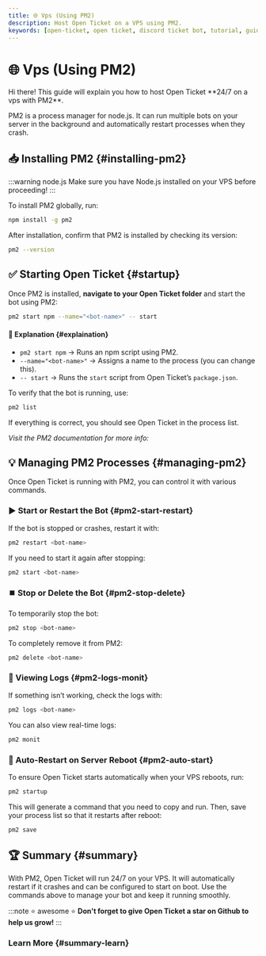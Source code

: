 ```yaml
---
title: 🌐 Vps (Using PM2)
description: Host Open Ticket on a VPS using PM2.
keywords: [open-ticket, open ticket, discord ticket bot, tutorial, guide, article, hosting, vps, pm2, nodejs, server, 24/7]
---
```

<head>
    <link rel="apple-touch-icon" href="/img/logo_vertical.png"/>
</head>

# 🌐 Vps (Using PM2)
<FlexHorizontal>
<div style={{width:"50%"}} className="otdocs-flex-mobile-width">
Hi there! This guide will explain you how to host Open Ticket <C color="blue">**24/7 on a vps with PM2**</C>.

PM2 is a process manager for node.js. It can run multiple bots on your server in the background and automatically restart processes when they crash.
</div>
<div style={{width:"50%"}} className="otdocs-flex-mobile-width">
    <StyledTitle title="Vps (Using PM2)" description="Hosting 24/7 on a VPS"></StyledTitle>
</div>
</FlexHorizontal>

<Divider></Divider>
## 📥 Installing PM2 \{#installing-pm2}
:::warning node.js
Make sure you have Node.js installed on your VPS before proceeding!
:::

To install PM2 globally, run:
```sh
npm install -g pm2
```

After installation, confirm that PM2 is installed by checking its version:
```sh
pm2 --version
```

<Divider></Divider>
## ✅ Starting Open Ticket \{#startup}
Once PM2 is installed, <C color="red">**navigate to your Open Ticket folder**</C> and start the bot using PM2:
```sh
pm2 start npm --name="<bot-name>" -- start
```

#### 📌 Explanation \{#explaination}
- `pm2 start npm` → Runs an npm script using PM2.
- `--name="<bot-name>"` → Assigns a name to the process (you can change this).
- `-- start` → Runs the `start` script from Open Ticket’s `package.json`.

To verify that the bot is running, use:
```sh
pm2 list
```
If everything is correct, you should see Open Ticket in the process list.

*Visit the PM2 documentation for more info:*
<LinkBlock mode="image" image="/img/logo/pm2.png" isdoc="false" url="https://pm2.keymetrics.io/" name="PM2 Documentation" description="The official documentation for PM2."></LinkBlock>  

<Divider></Divider>
## 💡 Managing PM2 Processes \{#managing-pm2}
Once Open Ticket is running with PM2, you can control it with various commands.

### ▶️ Start or Restart the Bot \{#pm2-start-restart}
If the bot is stopped or crashes, restart it with:
```sh
pm2 restart <bot-name>
```

If you need to start it again after stopping:
```sh
pm2 start <bot-name>
```

### ⏹️ Stop or Delete the Bot \{#pm2-stop-delete}
To temporarily stop the bot:
```sh
pm2 stop <bot-name>
```

To completely remove it from PM2:
```sh
pm2 delete <bot-name>
```

### 📜 Viewing Logs \{#pm2-logs-monit}
If something isn’t working, check the logs with:
```sh
pm2 logs <bot-name>
```

You can also view real-time logs:
```sh
pm2 monit
```

### 🔄 Auto-Restart on Server Reboot \{#pm2-auto-start}
To ensure Open Ticket starts automatically when your VPS reboots, run:
```sh
pm2 startup
```

This will generate a command that you need to copy and run. Then, save your process list so that it restarts after reboot:
```sh
pm2 save
```

<Divider></Divider>
## 🏆 Summary \{#summary}
With PM2, Open Ticket will run 24/7 on your VPS.
It will automatically restart if it crashes and can be configured to start on boot.
Use the commands above to manage your bot and keep it running smoothly.

:::note ⭐ awesome ⭐
**Don't forget to give Open Ticket a star on Github to help us grow!**
:::

### Learn More \{#summary-learn}
<LinkBlock mode="emoji" emoji="💻" url="/docs/framework/get-started" isdoc="true" name="Create Plugins" description="Start developing Open Ticket plugins."/>  
<LinkBlock mode="emoji" emoji="📘" url="/docs/reference/get-started" isdoc="true" name="API Reference" description="Dive into the Open Ticket API for more advanced customization."/>  
<LinkBlock mode="emoji" emoji="🗺️" url="/docs/guides/roadmap" isdoc="true" name="Public Roadmap" description="View features that will be added in the future or help with contributing."/>  
<LinkBlock mode="image" image="/img/logo/discord.png" isdoc="false" url="https://discord.dj-dj.be" name="Discord Server" description="Join our community for support and feature discussions."/>